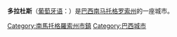{{Infobox Settlement
| name = 多拉杜斯<br/>Dourados
| image_skyline = 
| imagesize = 
| image_caption = 
| image_flag = BandeiraDourados.png
| image_shield =BrasaoDourados.png
| pushpin_map = Brazil
| pushpin_label_position = bottom
| subdivision_type = 国家
| subdivision_name = {{BRA}}
| subdivision_type1 = [[巴西行政区划|州]]
| subdivision_name1 = [[南马托格罗索州|南马托格罗索州]]
| elevation_m = 430
| elevation_ft = 
| area_total_km2 = 4086.4
| population_as_of = 2006年
| population_total = 186357
| population_density_km2 = auto
| timezone = 
| utc_offset = 
| timezone_DST = 
| utc_offset_DST = 
| latd = 22
| latm = 13
| lats = 15
| latNS = S
| longd = 54
| longm = 48
| longs = 21
| longEW = W
| website =  
}}
'''多拉杜斯'''（[[葡萄牙语|葡萄牙语]]：'''{{lang|pt|Dourados}}'''）是[[巴西|巴西]][[南马托格罗索州|南马托格罗索州]]的一座城市。

{{Authority control}}

{{Brazil-stub}}
{{南馬托格羅索州市鎮}}
[[Category:南馬托格羅索州市鎮|Category:南馬托格羅索州市鎮]]
[[Category:巴西城市|Category:巴西城市]]